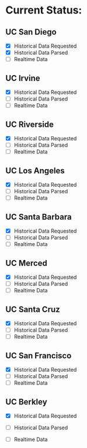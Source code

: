 # Current Status:

## UC San Diego
- [X] Historical Data Requested
- [X] Historical Data Parsed
- [ ] Realtime Data

## UC Irvine
- [X] Historical Data Requested
- [ ] Historical Data Parsed
- [ ] Realtime Data

## UC Riverside 
- [X] Historical Data Requested
- [ ] Historical Data Parsed
- [ ] Realtime Data

## UC Los Angeles
- [X] Historical Data Requested
- [ ] Historical Data Parsed
- [ ] Realtime Data

## UC Santa Barbara
- [X] Historical Data Requested
- [ ] Historical Data Parsed
- [ ] Realtime Data 

## UC Merced
- [X] Historical Data Requested
- [ ] Historical Data Parsed
- [ ] Realtime Data 

## UC Santa Cruz
- [X] Historical Data Requested
- [ ] Historical Data Parsed
- [ ] Realtime Data 

## UC San Francisco
- [X] Historical Data Requested
- [ ] Historical Data Parsed
- [ ] Realtime Data 

## UC Berkley
- [X] Historical Data Requested
- [ ] Historical Data Parsed
- [ ] Realtime Data 


